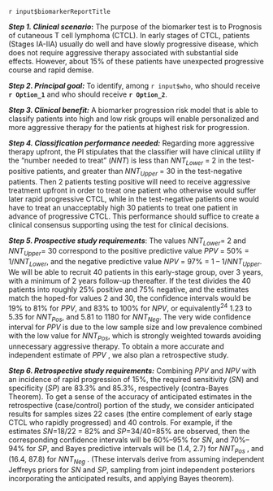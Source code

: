 `r input$biomarkerReportTitle`

***Step 1. Clinical scenario*:** The purpose of the biomarker test is to Prognosis of cutaneous T cell
lymphoma (CTCL). In early stages of CTCL, patients (Stages IA-IIA)
usually do well and have slowly progressive disease, which does not
require aggressive therapy associated with substantial side effects.
However, about 15% of these patients have unexpected progressive course
and rapid demise.


***Step 2.  Principal goal:*** To identify, among `r input$who`, who should receive 
**`r Option_1`** and who should receive **`r Option_2`**.

***Step 3.  Clinical benefit:*** A biomarker progression risk model
that is able to classify patients into high and low risk groups will
enable personalized and more aggressive therapy for the patients at
highest risk for progression.

***Step 4. Classification performance needed:*** Regarding more
aggressive therapy upfront, the PI stipulates that the classifier will
have clinical utility if the “number needed to treat” (*NNT*) is less
than *NNT<sub>Lower</sub>* = 2 in the test-positive patients, and greater than
*NNT<sub>Upper</sub>* = 30 in the test-negative patients. Then 2 patients testing
positive will need to receive aggressive treatment upfront in order to
treat one patient who otherwise would suffer later rapid progressive
CTCL, while in the test-negative patients one would have to treat an
unacceptably high 30 patients to treat one patient in advance of
progressive CTCL. This performance should suffice to create a clinical
consensus supporting using the test for clinical decisions.

***Step 5. Prospective study requirements***: The values
*NNT<sub>Lower</sub>*= 2 and *NNT<sub>Upper</sub>*= 30 correspond to the positive
predictive value *PPV* = 50% = 1/*NNT<sub>Lower</sub>*, and the negative
predictive value *NPV* = 97% = 1 – 1/*NNT<sub>Upper</sub>*. We will be able to
recruit 40 patients in this early-stage group, over 3 years, with a
minimum of 2 years follow-up thereafter. If the test divides the 40
patients into roughly 25% positive and 75% negative, and the estimates
match the hoped-for values 2 and 30, the confidence intervals would be
19% to 81% for *PPV*, and 83% to 100% for *NPV*, or equivalently^24^
1.23 to 5.35 for *NNT<sub>Pos</sub>*, and 5.81 to 1180 for *NNT<sub>Neg</sub>*. The very
wide confidence interval for *PPV* is due to the low sample size and low
prevalence combined with the low value for *NNT<sub>Pos</sub>*, which is strongly
weighted towards avoiding unnecessary aggressive therapy. To obtain a
more accurate and independent estimate of *PPV* , we also plan a
retrospective study.

***Step 6. Retrospective study requirements:*** Combining *PPV* and
*NPV* with an incidence of rapid progression of 15%, the required
sensitivity (*SN*) and specificity (*SP*) are 83.3% and 85.3%,
respectively (contra-Bayes Theorem). To get a sense of the accuracy of
anticipated estimates in the retrospective (case/control) portion of the
study, we consider anticipated results for samples sizes 22 cases (the
entire complement of early stage CTCL who rapidly progressed) and 40
controls. For example, if the estimates *SN*=18/22 = 82% and
*SP*=34/40=85% are observed, then the corresponding confidence intervals
will be 60%–95% for *SN*, and 70%–94% for *SP*, and Bayes predictive
intervals will be (1.4, 2.7) for *NNT<sub>Pos</sub>* , and (16.4, 87.8) for
*NNT<sub>Neg</sub>* . (These intervals derive from assuming independent Jeffreys
priors for *SN* and *SP*, sampling from joint independent posteriors
incorporating the anticipated results, and applying Bayes theorem).
